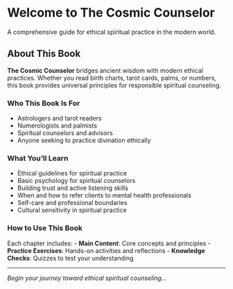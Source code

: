 # Welcome to The Cosmic Counselor {.unnumbered}

A comprehensive guide for ethical spiritual practice in the modern world.

## About This Book {.unnumbered}

**The Cosmic Counselor** bridges ancient wisdom with modern ethical practices. Whether you read birth charts, tarot cards, palms, or numbers, this book provides universal principles for responsible spiritual counseling.

### Who This Book Is For {.unnumbered}

- Astrologers and tarot readers
- Numerologists and palmists  
- Spiritual counselors and advisors
- Anyone seeking to practice divination ethically

### What You'll Learn {.unnumbered}

- Ethical guidelines for spiritual practice
- Basic psychology for spiritual counselors
- Building trust and active listening skills
- When and how to refer clients to mental health professionals
- Self-care and professional boundaries
- Cultural sensitivity in spiritual practice

### How to Use This Book {.unnumbered}

Each chapter includes:
- **Main Content**: Core concepts and principles
- **Practice Exercises**: Hands-on activities and reflections
- **Knowledge Checks**: Quizzes to test your understanding

---

*Begin your journey toward ethical spiritual counseling...*
